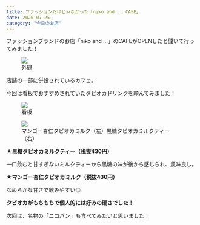 ```yaml
---
title: ファッションだけじゃなかった「niko and ...CAFE」
date: 2020-07-25
category: "今日のお店"
---
```


ファッションブランドのお店「niko and …」のCAFEがOPENしたと聞いて行ってみました！

<figure><img src={require("./IMG_1984.jpg")} /><figcaption>外観</figcaption></figure>

店舗の一部に併設されているカフェ。<br/>

今回は看板でおすすめされていたタピオカドリンクを頼んでみました！

<figure><img src={require("./IMG_1985.jpg")} /><figcaption>看板</figcaption></figure>

<figure><img src={require("./IMG_1983.jpg")} /><figcaption>マンゴー杏仁タピオカミルク（左）黒糖タピオカミルクティー（右）</figcaption></figure>

<strong>★黒糖タピオカミルクティー（税抜430円）<br/></strong>

一口飲むと甘すぎないミルクティーから黒糖の味が後から感じられ、風味良し。

<strong>★マンゴー杏仁タピオカミルク（税抜430円）<br/></strong>

なめらかな甘さで飲みやすい◎

<strong>タピオカがもちもちで個人的には好みの硬さでした！</strong>

次回は、名物の「ニコパン」も食べてみたいと思いました！




